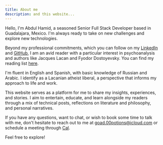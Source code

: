 ```yaml
---
title: About me
description: and this website...
---
```


Hello, I'm Abdul Hamid, a seasoned Senior Full Stack Developer based in Guadalajara, Mexico. I'm always ready to take on new challenges and explore new technologies.

Beyond my professional commitments, which you can follow on my [LinkedIn](http://linkedin.com/in/abdulachik/) and [GitHub](https://github.com/abdul-hamid-achik), I am an avid reader with a particular interest in psychoanalysis and authors like Jacques Lacan and Fyodor Dostoyevsky. You can find my reading list [here](https://www.goodreads.com/abdulhamidachik).

I'm fluent in English and Spanish, with basic knowledge of Russian and Arabic. I identify as a Lacanian atheist liberal, a perspective that informs my approach to life and work.

This website serves as a platform for me to share my insights, experiences, and stories. I aim to entertain, educate, and learn alongside my readers through a mix of technical posts, reflections on literature and philosophy, and personal narratives.

If you have any questions, want to chat, or wish to book some time to talk with me, don't hesitate to reach out to me at goad.00potions@icloud.com or schedule a meeting through [Cal](https://cal.com/abdulachik/30min).

Feel free to explore!
